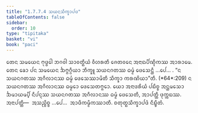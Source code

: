 ```yaml
---
title: "1.7.7.4 ᩈᨿᨶᩈᩥᨠ᩠ᨡᩣᨸᨴ"
tableOfContents: false
sidebar:
  order: 10
type: "tipitaka"
basket: "vi"
book: "paci"
---
```



<DynamicBreadcrumb />

<Division number="641" book="paci">

<Paragraph number="2018" book="paci">
ᨲᩮᨶ ᩈᨾᨿᩮᨶ ᨻᩩᨴ᩠ᨵᩮᩤ ᨽᨣᩅᩤ ᩈᩣᩅᨲ᩠ᨳᩥᨿᩴ ᩅᩥᩉᩁᨲᩥ ᨩᩮᨲᩅᨶᩮ ᩋᨶᩣᨳᨸᩥᨱ᩠ᨯᩥᨠᩔ ᩋᩣᩁᩣᨾᩮ. ᨲᩮᨶ ᨡᩮᩣ ᨸᨶ ᩈᨾᨿᩮᨶ ᨨᨻ᩠ᨻᨣ᩠ᨣᩥᨿᩣ ᨽᩥᨠ᩠ᨡᩪ ᩈᨿᨶᨣᨲᩔ ᨵᨾ᩠ᨾᩴ ᨴᩮᩈᩮᨶ᩠ᨲᩥ …ᨸᩮ… .
</Paragraph>

<Paragraph number="2019" book="paci">
<Emphasis>“ᨶ ᩈᨿᨶᨣᨲᩔ ᩋᨣᩥᩃᩣᨶᩔ ᨵᨾ᩠ᨾᩴ ᨴᩮᩈᩮᩔᩣᨾᩦᨲᩥ ᩈᩥᨠ᩠ᨡᩣ ᨠᩁᨱᩦᨿᩣ”</Emphasis>ᨲᩥ. (*64*:<Emphasis>209</Emphasis>)
</Paragraph>

<Paragraph number="2020" book="paci">
ᨶ ᩈᨿᨶᨣᨲᩔ ᩋᨣᩥᩃᩣᨶᩔ ᨵᨾ᩠ᨾᩮᩣ ᨴᩮᩈᩮᨲᨻ᩠ᨻᩮᩣ. ᨿᩮᩣ ᩋᨶᩣᨴᩁᩥᨿᩴ ᨸᨭᩥᨧ᩠ᨧ ᩋᨶ᩠ᨲᨾᩈᩮᩣ ᨨᨾᩣᨿᨾ᩠ᨸᩥ ᨶᩥᨸᨶ᩠ᨶᩔ ᩈᨿᨶᨣᨲᩔ ᩋᨣᩥᩃᩣᨶᩔ ᨵᨾ᩠ᨾᩴ ᨴᩮᩈᩮᨲᩥ, ᩋᩣᨸᨲ᩠ᨲᩥ ᨴᩩᨠ᩠ᨠᨭᩔ.
</Paragraph>

<Paragraph number="2021" book="paci">
ᩋᨶᩣᨸᨲ᩠ᨲᩥ—  ᩋᩈᨬ᩠ᨧᩥᨧ᩠ᨧ …ᨸᩮ…  ᩋᩣᨴᩥᨠᨾ᩠ᨾᩥᨠᩔᩣᨲᩥ.

</Paragraph>
</Division>

<Paragraph number="2022" type="center" book="paci">
ᨧᨲᩩᨲ᩠ᨳᩈᩥᨠ᩠ᨡᩣᨸᨴᩴ ᨶᩥᨭ᩠ᨮᩥᨲᩴ.
</Paragraph>